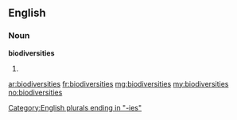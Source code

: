 ==English==

===Noun===
'''biodiversities'''

# {{plural of|[[biodiversity]]}}

[[Category:English plurals ending in "-ies"]]

[[ar:biodiversities]]
[[fr:biodiversities]]
[[mg:biodiversities]]
[[my:biodiversities]]
[[no:biodiversities]]